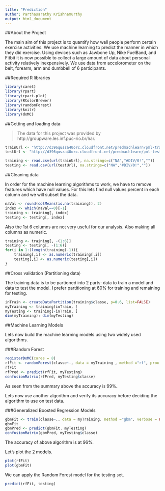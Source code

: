 ```yaml
---
title: "Prediction"
author: Parthasarathy Krishnamurthy
output: html_document
---
```


##About the Project

The main aim of this project is to quantify how well people perform certain exercise activities. We use machine learning to predict the manner in which they did exercise. Using devices such as Jawbone Up, Nike FuelBand, and Fitbit it is now possible to collect a large amount of data about personal activity relatively inexpensively. We use data from accelorometer on the belt, forearm, arm and dumbbell of 6 participants. 

##Required R libraries

```r
library(caret)
library(rpart)
library(rpart.plot)
library(RColorBrewer)
library(randomForest)
library(knitr)
library(doMC)
```


##Getting and loading data

> The data for this project was provided by http://groupware.les.inf.puc-rio.br/har.

```r
trainUrl <- "http://d396qusza40orc.cloudfront.net/predmachlearn/pml-training.csv"
testUrl <- "http://d396qusza40orc.cloudfront.net/predmachlearn/pml-testing.csv"

training <- read.csv(url(trainUrl), na.strings=c("NA","#DIV/0!",""))
testing <- read.csv(url(testUrl), na.strings=c("NA","#DIV/0!",""))
```

##Cleaning data

In order for the machine learning algorithms to work, we have to remove features which have null values. For this lets find null values percent in each column and we will subset the data.

```r
naVal <- round(colMeans(is.na(training)), 2)
index <- which(naVal==0)[-1]
training <- training[, index]
testing <- testing[, index]
```

Also the 1st 6 columns are not very useful for our analysis. Also making all columns as numeric.

```r
training <- training[, -(1:6)]
testing <- testing[, -(1:6)]
for(i in 1:(length(training)-1)){
    training[,i] <- as.numeric(training[,i])
    testing[,i] <- as.numeric(testing[,i])
}
```

##Cross validation (Partitioning data)

The training data is to be partioned into 2 parts: data to train a model and data to test the model. I prefer partitioning at 60% for training and remaining for testing.

```r
inTrain <- createDataPartition(training$classe, p=0.6, list=FALSE)
myTraining <- training[inTrain, ]
myTesting <- training[-inTrain, ]
dim(myTraining); dim(myTesting)
```

##Machine Learning Models

Lets now build the machine learning models using two widely used algorithms.

###Random Forest
```r
registerDoMC(cores = 8)
rfFit <- randomForest(classe~., data = myTraining , method ="rf", prox = TRUE)
rfFit
rfPred <- predict(rfFit, myTesting)
confusionMatrix(rfPred, myTesting$classe)
```

As seen from the summary above the accuracy is 99%.

Lets now use another algorithm and verify its accuracy before deciding the algorithm to use on test data.

###Generalized Boosted Regression Models

```r
gbmFit <- train(classe~., data = myTraining, method ="gbm", verbose = FALSE)
gbmFit
gbmPred <- predict(gbmFit, myTesting)
confusionMatrix(gbmPred, myTesting$classe)
```

The accuracy of above algorithm is at 96%.

Let's plot the 2 models.

```r
plot(rfFit)
plot(gbmFit)
```

We can apply the Random Forest model for the testing set.

```r
predict(rfFit, testing)
```